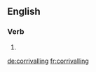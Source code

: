 
==English==

===Verb===
{{head|en|present participle}}

# {{present participle of|corrival|lang=en}}

[[de:corrivalling]]
[[fr:corrivalling]]